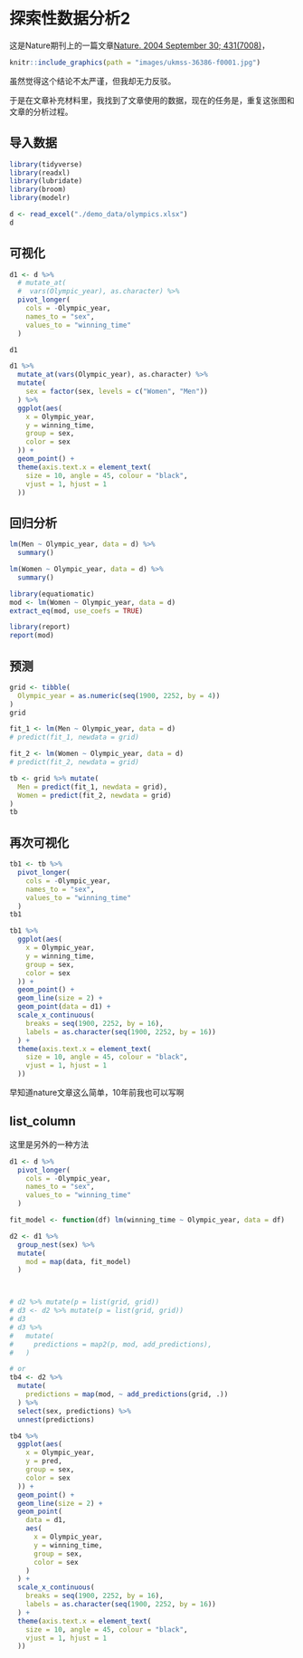 # 探索性数据分析2 {#eda02}


这是Nature期刊上的一篇文章[Nature. 2004 September 30; 431(7008)](https://www.ncbi.nlm.nih.gov/pmc/articles/PMC3173856/#SD2)，

```r
knitr::include_graphics(path = "images/ukmss-36386-f0001.jpg")
```

虽然觉得这个结论不太严谨，但我却无力反驳。

于是在文章补充材料里，我找到了文章使用的数据，现在的任务是，重复这张图和文章的分析过程。


## 导入数据
```r
library(tidyverse)
library(readxl)
library(lubridate)
library(broom)
library(modelr)
```


```r
d <- read_excel("./demo_data/olympics.xlsx")
d
```


## 可视化

```r
d1 <- d %>%
  # mutate_at(
  #  vars(Olympic_year), as.character) %>%
  pivot_longer(
    cols = -Olympic_year,
    names_to = "sex",
    values_to = "winning_time"
  )

d1
```


```r
d1 %>%
  mutate_at(vars(Olympic_year), as.character) %>%
  mutate(
    sex = factor(sex, levels = c("Women", "Men"))
  ) %>%
  ggplot(aes(
    x = Olympic_year,
    y = winning_time,
    group = sex,
    color = sex
  )) +
  geom_point() +
  theme(axis.text.x = element_text(
    size = 10, angle = 45, colour = "black",
    vjust = 1, hjust = 1
  ))
```

## 回归分析
```r
lm(Men ~ Olympic_year, data = d) %>%
  summary()
```


```r
lm(Women ~ Olympic_year, data = d) %>%
  summary()
```


```r
library(equatiomatic)
mod <- lm(Women ~ Olympic_year, data = d)
extract_eq(mod, use_coefs = TRUE)
```




```r
library(report)
report(mod)
```


## 预测
```r
grid <- tibble(
  Olympic_year = as.numeric(seq(1900, 2252, by = 4))
)
grid
```





```r
fit_1 <- lm(Men ~ Olympic_year, data = d)
# predict(fit_1, newdata = grid)

fit_2 <- lm(Women ~ Olympic_year, data = d)
# predict(fit_2, newdata = grid)

tb <- grid %>% mutate(
  Men = predict(fit_1, newdata = grid),
  Women = predict(fit_2, newdata = grid)
)
tb
```

## 再次可视化
```r
tb1 <- tb %>%
  pivot_longer(
    cols = -Olympic_year,
    names_to = "sex",
    values_to = "winning_time"
  )
tb1
```


```r
tb1 %>%
  ggplot(aes(
    x = Olympic_year,
    y = winning_time,
    group = sex,
    color = sex
  )) +
  geom_point() +
  geom_line(size = 2) +
  geom_point(data = d1) +
  scale_x_continuous(
    breaks = seq(1900, 2252, by = 16),
    labels = as.character(seq(1900, 2252, by = 16))
  ) +
  theme(axis.text.x = element_text(
    size = 10, angle = 45, colour = "black",
    vjust = 1, hjust = 1
  ))
```

早知道nature文章这么简单，10年前我也可以写啊



## list_column

这里是另外的一种方法

```r
d1 <- d %>%
  pivot_longer(
    cols = -Olympic_year,
    names_to = "sex",
    values_to = "winning_time"
  )

fit_model <- function(df) lm(winning_time ~ Olympic_year, data = df)

d2 <- d1 %>%
  group_nest(sex) %>%
  mutate(
    mod = map(data, fit_model)
  )



# d2 %>% mutate(p = list(grid, grid))
# d3 <- d2 %>% mutate(p = list(grid, grid))
# d3
# d3 %>%
#   mutate(
#     predictions = map2(p, mod, add_predictions),
#   )

# or
tb4 <- d2 %>%
  mutate(
    predictions = map(mod, ~ add_predictions(grid, .))
  ) %>%
  select(sex, predictions) %>%
  unnest(predictions)

tb4 %>%
  ggplot(aes(
    x = Olympic_year,
    y = pred,
    group = sex,
    color = sex
  )) +
  geom_point() +
  geom_line(size = 2) +
  geom_point(
    data = d1,
    aes(
      x = Olympic_year,
      y = winning_time,
      group = sex,
      color = sex
    )
  ) +
  scale_x_continuous(
    breaks = seq(1900, 2252, by = 16),
    labels = as.character(seq(1900, 2252, by = 16))
  ) +
  theme(axis.text.x = element_text(
    size = 10, angle = 45, colour = "black",
    vjust = 1, hjust = 1
  ))
```

